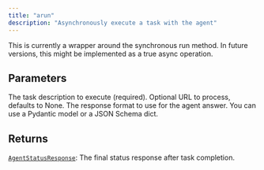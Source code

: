 ```yaml
---
title: "arun"
description: "Asynchronously execute a task with the agent"
---
```




This is currently a wrapper around the synchronous run method.
In future versions, this might be implemented as a true async operation.



## Parameters

<ParamField path="task" type="str" required>
  The task description to execute (required).
</ParamField>

<ParamField path="url" type="str | None">
  Optional URL to process, defaults to None.
</ParamField>

<ParamField path="response_format" type="type[pydantic.main.BaseModel] | None">
  The response format to use for the agent answer. You can use a Pydantic model or a JSON Schema dict.
</ParamField>

## Returns

[`AgentStatusResponse`](/sdk-reference/misc/agentstatusresponse): The final status response after task completion.
